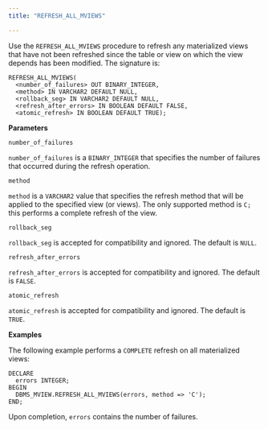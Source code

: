```yaml
---
title: "REFRESH_ALL_MVIEWS"

---
```


Use the `REFRESH_ALL_MVIEWS` procedure to refresh any materialized views that have not been refreshed since the table or view on which the view depends has been modified. The signature is:

```text
REFRESH_ALL_MVIEWS(
  <number_of_failures> OUT BINARY_INTEGER,
  <method> IN VARCHAR2 DEFAULT NULL,
  <rollback_seg> IN VARCHAR2 DEFAULT NULL,
  <refresh_after_errors> IN BOOLEAN DEFAULT FALSE,
  <atomic_refresh> IN BOOLEAN DEFAULT TRUE);
```

**Parameters**

`number_of_failures`

 `number_of_failures` is a `BINARY_INTEGER` that specifies the number of failures that occurred during the refresh operation.

`method`

 `method` is a `VARCHAR2` value that specifies the refresh method that will be applied to the specified view (or views). The only supported method is `C;` this performs a complete refresh of the view.

`rollback_seg`

 `rollback_seg` is accepted for compatibility and ignored. The default is `NULL`.

`refresh_after_errors`

 `refresh_after_errors` is accepted for compatibility and ignored. The default is `FALSE`.

`atomic_refresh`

 `atomic_refresh` is accepted for compatibility and ignored. The default is `TRUE`.

**Examples**

The following example performs a `COMPLETE` refresh on all materialized views:

```text
DECLARE
  errors INTEGER;
BEGIN
  DBMS_MVIEW.REFRESH_ALL_MVIEWS(errors, method => 'C');
END;
```

Upon completion, `errors` contains the number of failures.
